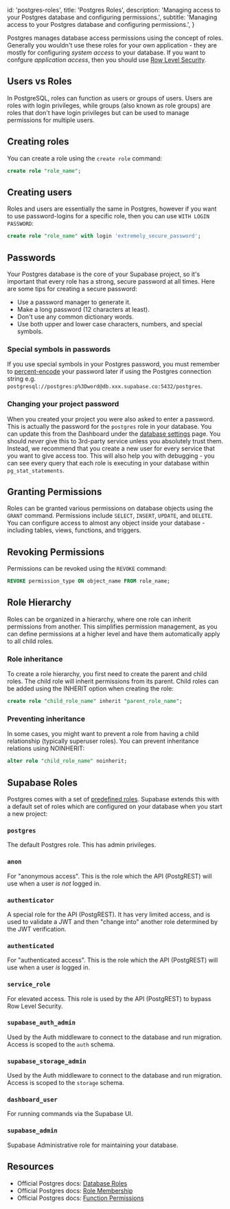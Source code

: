 
  id: 'postgres-roles',
  title: 'Postgres Roles',
  description: 'Managing access to your Postgres database and configuring permissions.',
  subtitle: 'Managing access to your Postgres database and configuring permissions.',
}

Postgres manages database access permissions using the concept of roles. Generally you wouldn't use these roles for your own application - they are mostly for configuring _system access_ to your database. If you want to confgure _application access_, then you should use [Row Level Security](/docs/guides/database/postgres/row-level-security).

## Users vs Roles

In PostgreSQL, roles can function as users or groups of users. Users are roles with login privileges, while groups (also known as role groups) are roles that don't have login privileges but can be used to manage permissions for multiple users.

## Creating roles

You can create a role using the `create role` command:

```sql
create role "role_name";
```

## Creating users

Roles and users are essentially the same in Postgres, however if you want to use password-logins for a specific role, then you can use `WITH LOGIN PASSWORD`:

```sql
create role "role_name" with login 'extremely_secure_password';
```

## Passwords

Your Postgres database is the core of your Supabase project, so it's important that every role has a strong, secure password at all times. Here are some tips for creating a secure password:

- Use a password manager to generate it.
- Make a long password (12 characters at least).
- Don't use any common dictionary words.
- Use both upper and lower case characters, numbers, and special symbols.

### Special symbols in passwords

If you use special symbols in your Postgres password, you must remember to [percent-encode](https://en.wikipedia.org/wiki/Percent-encoding) your password later if using the Postgres connection string e.g. `postgresql://postgres:p%3Dword@db.xxx.supabase.co:5432/postgres`.

### Changing your project password

When you created your project you were also asked to enter a password. This is actually the password for the `postgres` role in your database. You can update this from the Dashboard under the [database settings](https://supabase.com/dashboard/project/_/settings/database) page. You should _never_ give this to 3rd-party service unless you absolutely trust them. Instead, we recommend that you create a new user for every service that you want to give access too. This will also help you with debugging - you can see every query that each role is executing in your database within `pg_stat_statements`.

## Granting Permissions

Roles can be granted various permissions on database objects using the `GRANT` command. Permissions include `SELECT`, `INSERT`, `UPDATE`, and `DELETE`. You can configure access to almost any object inside your database - including tables, views, functions, and triggers.

## Revoking Permissions

Permissions can be revoked using the `REVOKE` command:

```sql
REVOKE permission_type ON object_name FROM role_name;
```

## Role Hierarchy

Roles can be organized in a hierarchy, where one role can inherit permissions from another. This simplifies permission management, as you can define permissions at a higher level and have them automatically apply to all child roles.

### Role inheritance

To create a role hierarchy, you first need to create the parent and child roles. The child role will inherit permissions from its parent. Child roles can be added using the INHERIT option when creating the role:

```sql
create role "child_role_name" inherit "parent_role_name";
```

### Preventing inheritance

In some cases, you might want to prevent a role from having a child relationship (typically superuser roles). You can prevent inheritance relations using NOINHERIT:

```sql
alter role "child_role_name" noinherit;
```

## Supabase Roles

Postgres comes with a set of [predefined roles](https://www.postgresql.org/docs/current/predefined-roles.html). Supabase extends this with a default set of roles which are configured on your database when you start a new project:

### `postgres`

The default Postgres role. This has admin privileges.

### `anon`

For "anonymous access". This is the role which the API (PostgREST) will use when a user _is not_ logged in.

### `authenticator`

A special role for the API (PostgREST). It has very limited access, and is used to validate a JWT and then
"change into" another role determined by the JWT verification.

### `authenticated`

For "authenticated access". This is the role which the API (PostgREST) will use when a user _is_ logged in.

### `service_role`

For elevated access. This role is used by the API (PostgREST) to bypass Row Level Security.

### `supabase_auth_admin`

Used by the Auth middleware to connect to the database and run migration. Access is scoped to the `auth` schema.

### `supabase_storage_admin`

Used by the Auth middleware to connect to the database and run migration. Access is scoped to the `storage` schema.

### `dashboard_user`

For running commands via the Supabase UI.

### `supabase_admin`

Supabase Administrative role for maintaining your database.

## Resources

- Official Postgres docs: [Database Roles](https://www.postgresql.org/docs/current/database-roles.html)
- Official Postgres docs: [Role Membership](https://www.postgresql.org/docs/current/role-membership.html)
- Official Postgres docs: [Function Permissions](https://www.postgresql.org/docs/current/perm-functions.html)


